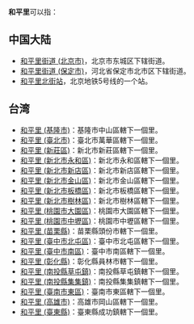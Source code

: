 '''和平里'''可以指：

== 中国大陆 ==
*[[和平里街道_(北京市)|和平里街道 (北京市)]]，北京市东城区下辖街道。
*[[和平里街道_(保定市)|和平里街道 (保定市)]]，河北省保定市北市区下辖街道。
*[[和平里北街站|和平里北街站]]，北京地铁5号线的一个站。

== 台湾 ==
*[[和平里_(基隆市)|和平里 (基隆市)]]：基隆市中山區轄下一個里。
*[[和平里_(臺北市)|和平里 (臺北市)]]：臺北市萬華區轄下一個里。
*[[和平里_(新莊區)|和平里 (新莊區)]]：新北市新莊區轄下一個里。
*[[和平里_(新北市永和區)|和平里 (新北市永和區)]]：新北市永和區轄下一個里。
*[[和平里_(新北市新店區)|和平里 (新北市新店區)]]：新北市新店區轄下一個里。
*[[和平里_(新北市金山區)|和平里 (新北市金山區)]]：新北市金山區轄下一個里。
*[[和平里_(新北市板橋區)|和平里 (新北市板橋區)]]：新北市板橋區轄下一個里。
*[[和平里_(新北市樹林區)|和平里 (新北市樹林區)]]：新北市樹林區轄下一個里。
*[[和平里_(桃園市大園區)|和平里 (桃園市大園區)]]：桃園市大園區轄下一個里。
*[[和平里_(桃園市中壢區)|和平里 (桃園市中壢區)]]：桃園市中壢區轄下一個里。
*[[和平里_(苗栗縣)|和平里 (苗栗縣)]]：苗栗縣頭份市轄下一個里。
*[[和平里_(臺中市北屯區)|和平里 (臺中市北屯區)]]：臺中市北屯區轄下一個里。
*[[和平里_(臺中市南區)|和平里 (臺中市南區)]]：臺中市南區轄下一個里。
*[[和平里_(彰化縣)|和平里 (彰化縣)]]：彰化縣員林市轄下一個里。
*[[和平里_(南投縣草屯鎮)|和平里 (南投縣草屯鎮)]]：南投縣草屯鎮轄下一個里。
*[[和平里_(南投縣集集鎮)|和平里 (南投縣集集鎮)]]：南投縣集集鎮轄下一個里。
*[[和平里_(臺南市東區)|和平里 (臺南市東區)]]：臺南市東區轄下一個里。
*[[和平里_(高雄市)|和平里 (高雄市)]]：高雄市岡山區轄下一個里。
*[[和平里_(臺東縣)|和平里 (臺東縣)]]：臺東縣成功鎮轄下一個里。

{{消歧义|D|Cat=三字臺灣里名消歧義}}